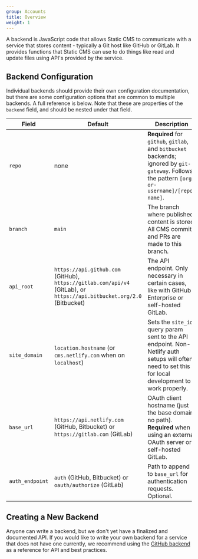 ```yaml
---
group: Accounts
title: Overview
weight: 1
---
```


A backend is JavaScript code that allows Static CMS to communicate with a service that stores content - typically a Git host like GitHub or GitLab. It provides functions that Static CMS can use to do things like read and update files using API's provided by the service.

## Backend Configuration

Individual backends should provide their own configuration documentation, but there are some configuration options that are common to multiple backends. A full reference is below. Note that these are properties of the `backend` field, and should be nested under that field.

| Field           | Default                                                        | Description                                                                                                                                          |
| --------------- | -------------------------------------------------------------- | ---------------------------------------------------------------------------------------------------------------------------------------------------- |
| `repo`          | none                                                           | **Required** for `github`, `gitlab`, and `bitbucket` backends; ignored by `git-gateway`. Follows the pattern `[org-or-username]/[repo-name]`.                                    |
| `branch`        | `main`                                                       | The branch where published content is stored. All CMS commits and PRs are made to this branch.                                                       |
| `api_root`      | `https://api.github.com` (GitHub), `https://gitlab.com/api/v4` (GitLab), or `https://api.bitbucket.org/2.0` (Bitbucket)  | The API endpoint. Only necessary in certain cases, like with GitHub Enterprise or self-hosted GitLab.                                                                      |
| `site_domain`   | `location.hostname` (or `cms.netlify.com` when on `localhost`) | Sets the `site_id` query param sent to the API endpoint. Non-Netlify auth setups will often need to set this for local development to work properly. |
| `base_url`      | `https://api.netlify.com` (GitHub, Bitbucket) or `https://gitlab.com` (GitLab)                                     | OAuth client hostname (just the base domain, no path). **Required** when using an external OAuth server or self-hosted GitLab.                               |
| `auth_endpoint` | `auth` (GitHub, Bitbucket) or `oauth/authorize` (GitLab)                  | Path to append to `base_url` for authentication requests. Optional.                                                                                  |

## Creating a New Backend

Anyone can write a backend, but we don't yet have a finalized and documented API. If you would like to write your own backend for a service that does not have one currently, we recommend using the [GitHub backend](https://github.com/StaticJsCMS/static-cms/tree/main/src/backends/github) as a reference for API and best practices.
